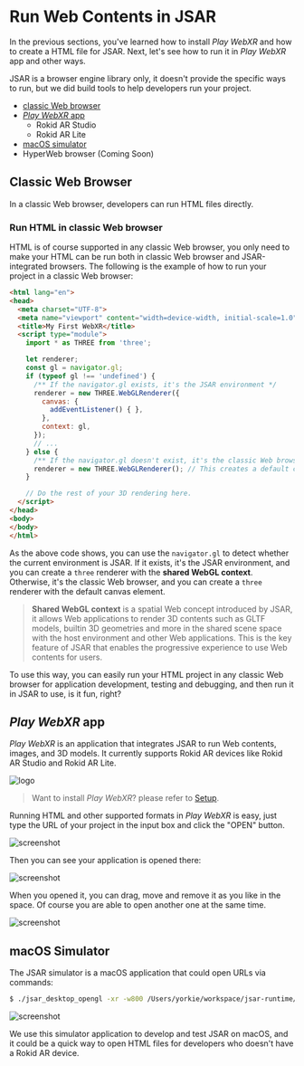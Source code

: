 # Run Web Contents in JSAR

In the previous sections, you've learned how to install _Play WebXR_ and how to create a HTML file for JSAR. Next, let's see how to run it in _Play WebXR_ app and other ways.

JSAR is a browser engine library only, it doesn't provide the specific ways to run, but we did build tools to help developers run your project.

- [classic Web browser](#classic-web-browser)
- [_Play WebXR_ app](#_play-webxr_-app)
  - Rokid AR Studio
  - Rokid AR Lite
- [macOS simulator](#macos-simulator)
- HyperWeb browser (Coming Soon)

## Classic Web Browser

In a classic Web browser, developers can run HTML files directly.

### Run HTML in classic Web browser

HTML is of course supported in any classic Web browser, you only need to make your HTML can be run both in classic Web browser and JSAR-integrated browsers. The following is the example of how to run your project in a classic Web browser:

```html title="index.html"
<html lang="en">
<head>
  <meta charset="UTF-8">
  <meta name="viewport" content="width=device-width, initial-scale=1.0">
  <title>My First WebXR</title>
  <script type="module">
    import * as THREE from 'three';

    let renderer;
    const gl = navigator.gl;
    if (typeof gl !== 'undefined') {
      /** If the navigator.gl exists, it's the JSAR environment */
      renderer = new THREE.WebGLRenderer({
        canvas: {
          addEventListener() { },
        },
        context: gl,
      });
      // ...
    } else {
      /** If the navigator.gl doesn't exist, it's the classic Web browser */
      renderer = new THREE.WebGLRenderer(); // This creates a default canvas element.
    }

    // Do the rest of your 3D rendering here.
  </script>
</head>
<body>
</body>
</html>
```

As the above code shows, you can use the `navigator.gl` to detect whether the current environment is JSAR. If it exists, it's the JSAR environment, and you can create a `three` renderer with the **shared WebGL context**. Otherwise, it's the classic Web browser, and you can create a `three` renderer with the default canvas element.

> **Shared WebGL context** is a spatial Web concept introduced by JSAR, it allows Web applications to render 3D contents such as GLTF models, builtin 3D geometries and more in the shared scene space with the host environment and other Web applications. This is the key feature of JSAR that enables the progressive experience to use Web contents for users.

To use this way, you can easily run your HTML project in any classic Web browser for application development, testing and debugging, and then run it in JSAR to use, is it fun, right?

## _Play WebXR_ app

_Play WebXR_ is an application that integrates JSAR to run Web contents, images, and 3D models. It currently supports Rokid AR devices like Rokid AR Studio and Rokid AR Lite.

![logo](../../logo-playwebxr.jpg)

> Want to install _Play WebXR_? please refer to [Setup](./setup.mdx#install-_play-webxr_).

Running HTML and other supported formats in _Play WebXR_ is easy, just type the URL of your project in the input box and click the "OPEN" button.

![screenshot](../../playwebxr-screenshot-input.png)

Then you can see your application is opened there:

![screenshot](../../playwebxr-screenshot-opened.png)

When you opened it, you can drag, move and remove it as you like in the space. Of course you are able to open another one at the same time.

![screenshot](../../playwebxr-screenshot-apps.png)

## macOS Simulator

The JSAR simulator is a macOS application that could open URLs via commands:

```sh
$ ./jsar_desktop_opengl -xr -w800 /Users/yorkie/workspace/jsar-runtime/fixtures/html/canvas.html
```

![screenshot](../../macos-simulator-screenshot.png)

We use this simulator application to develop and test JSAR on macOS, and it could be a quick way to open HTML files for developers who doesn't have a Rokid AR device.
